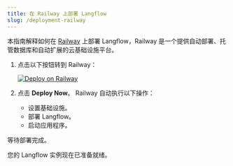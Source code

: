 ```yaml
---
title: 在 Railway 上部署 Langflow
slug: /deployment-railway
---
```


本指南解释如何在 [Railway](https://railway.app/) 上部署 Langflow，Railway 是一个提供自动部署、托管数据库和自动扩展的云基础设施平台。

1. 点击以下按钮转到 Railway：

   [![Deploy on Railway](/logos/railway-deploy.svg)](https://railway.app/template/JMXEWp?referralCode=MnPSdg)

2. 点击 **Deploy Now**。
Railway 自动执行以下操作：
   - 设置基础设施。
   - 部署 Langflow。
   - 启动应用程序。

等待部署完成。

您的 Langflow 实例现在已准备就绪。

